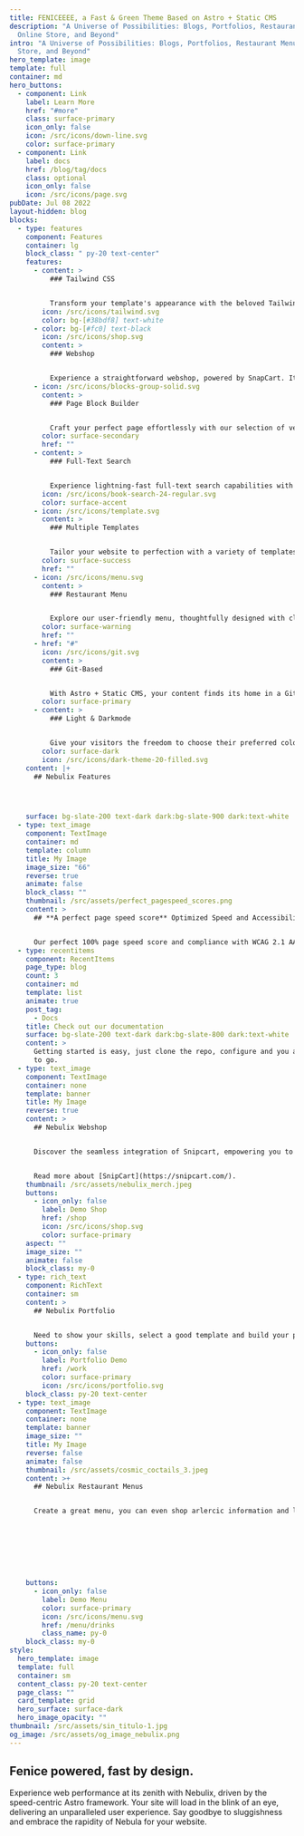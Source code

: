 ```yaml
---
title: FENICEEEE, a Fast & Green Theme Based on Astro + Static CMS
description: "A Universe of Possibilities: Blogs, Portfolios, Restaurant Menus,
  Online Store, and Beyond"
intro: "A Universe of Possibilities: Blogs, Portfolios, Restaurant Menus, Online
  Store, and Beyond"
hero_template: image
template: full
container: md
hero_buttons:
  - component: Link
    label: Learn More
    href: "#more"
    class: surface-primary
    icon_only: false
    icon: /src/icons/down-line.svg
    color: surface-primary
  - component: Link
    label: docs
    href: /blog/tag/docs
    class: optional
    icon_only: false
    icon: /src/icons/page.svg
pubDate: Jul 08 2022
layout-hidden: blog
blocks:
  - type: features
    component: Features
    container: lg
    block_class: " py-20 text-center"
    features:
      - content: >
          ### Tailwind CSS


          Transform your template's appearance with the beloved Tailwind CSS framework. Easily customize your design, bringing your unique vision to life.
        icon: /src/icons/tailwind.svg
        color: bg-[#38bdf8] text-white
      - color: bg-[#fc0] text-black
        icon: /src/icons/shop.svg
        content: >
          ### Webshop


          Experience a straightforward webshop, powered by SnapCart. It seamlessly handles product variations and even accommodates digital products.
      - icon: /src/icons/blocks-group-solid.svg
        content: >
          ### Page Block Builder


          Craft your perfect page effortlessly with our selection of versatile blocks. Customize and extend your page exactly the way you want it.
        color: surface-secondary
        href: ""
      - content: >
          ### Full-Text Search


          Experience lightning-fast full-text search capabilities with Pagefind. Our integrated search engine seamlessly enhances your site's user experience.
        icon: /src/icons/book-search-24-regular.svg
        color: surface-accent
      - icon: /src/icons/template.svg
        content: >
          ### Multiple Templates


          Tailor your website to perfection with a variety of templates for pages, blogs, shops, portfolios, and menus. Craft each page precisely as you envision.
        color: surface-success
        href: ""
      - icon: /src/icons/menu.svg
        content: >
          ### Restaurant Menu


          Explore our user-friendly menu, thoughtfully designed with clear labels and detailed information about allergens for your dining peace of mind.
        color: surface-warning
        href: ""
      - href: "#"
        icon: /src/icons/git.svg
        content: >
          ### Git-Based


          With Astro + Static CMS, your content finds its home in a Git repository, ensuring efficient content management and collaboration.
        color: surface-primary
      - content: >
          ### Light & Darkmode


          Give your visitors the freedom to choose their preferred color scheme, ensuring a personalized browsing experience.
        color: surface-dark
        icon: /src/icons/dark-theme-20-filled.svg
    content: |+
      ## Nebulix Features




    surface: bg-slate-200 text-dark dark:bg-slate-900 dark:text-white
  - type: text_image
    component: TextImage
    container: md
    template: column
    title: My Image
    image_size: "66"
    reverse: true
    animate: false
    block_class: ""
    thumbnail: /src/assets/perfect_pagespeed_scores.png
    content: >
      ## **A perfect page speed score** Optimized Speed and Accessibility


      Our perfect 100% page speed score and compliance with WCAG 2.1 AA standards reflect our commitment. We've optimized speed and accessibility, ensuring a superior user experience for all.
  - type: recentitems
    component: RecentItems
    page_type: blog
    count: 3
    container: md
    template: list
    animate: true
    post_tag:
      - Docs
    title: Check out our documentation
    surface: bg-slate-200 text-dark dark:bg-slate-800 dark:text-white
    content: >
      Getting started is easy, just clone the repo, configure and you are ready
      to go.
  - type: text_image
    component: TextImage
    container: none
    template: banner
    title: My Image
    reverse: true
    content: >
      ## Nebulix Webshop


      Discover the seamless integration of Snipcart, empowering you to efficiently oversee your store directly within a Static CMS. Whether your offerings include digital products or physical goods, Snipcart boasts a wealth of exceptional features, making it an ideal choice for the majority of small webshops. 


      Read more about [SnipCart](https://snipcart.com/).
    thumbnail: /src/assets/nebulix_merch.jpeg
    buttons:
      - icon_only: false
        label: Demo Shop
        href: /shop
        icon: /src/icons/shop.svg
        color: surface-primary
    aspect: ""
    image_size: ""
    animate: false
    block_class: my-0
  - type: rich_text
    component: RichText
    container: sm
    content: >
      ## Nebulix Portfolio


      Need to show your skills, select a good template and build your portfolio with nebulix.
    buttons:
      - icon_only: false
        label: Portfolio Demo
        href: /work
        color: surface-primary
        icon: /src/icons/portfolio.svg
    block_class: py-20 text-center
  - type: text_image
    component: TextImage
    container: none
    template: banner
    image_size: ""
    title: My Image
    reverse: false
    animate: false
    thumbnail: /src/assets/cosmic_coctails_3.jpeg
    content: >+
      ## Nebulix Restaurant Menus


      Create a great menu, you can even shop arlercic information and labels. All menu's are mobile friendly and fast!








    buttons:
      - icon_only: false
        label: Demo Menu
        color: surface-primary
        icon: /src/icons/menu.svg
        href: /menu/drinks
        class_name: py-0
    block_class: my-0
style:
  hero_template: image
  template: full
  container: sm
  content_class: py-20 text-center
  page_class: ""
  card_template: grid
  hero_surface: surface-dark
  hero_image_opacity: ""
thumbnail: /src/assets/sin_titulo-1.jpg
og_image: /src/assets/og_image_nebulix.png
---
```

## Fenice powered, fast by design.

Experience web performance at its zenith with Nebulix, driven by the speed-centric Astro framework. Your site will load in the blink of an eye, delivering an unparalleled user experience. Say goodbye to sluggishness and embrace the rapidity of Nebula for your website.

